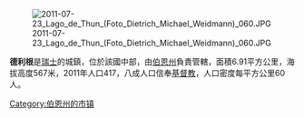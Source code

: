 [[Image:2011-07-23_Lago_de_Thun_(Foto_Dietrich_Michael_Weidmann)_060.JPG|right]]

'''德利根'''是[[瑞士|瑞士]]的城鎮，位於該國中部，由[[伯恩州|伯恩州]]負責管轄，面積6.91平方公里，海拔高度567米，2011年人口417，八成人口信奉[[基督教|基督教]]，人口密度每平方公里60人。

{{Switzerland-geo-stub}}
[[Category:伯恩州的市镇|Category:伯恩州的市镇]]